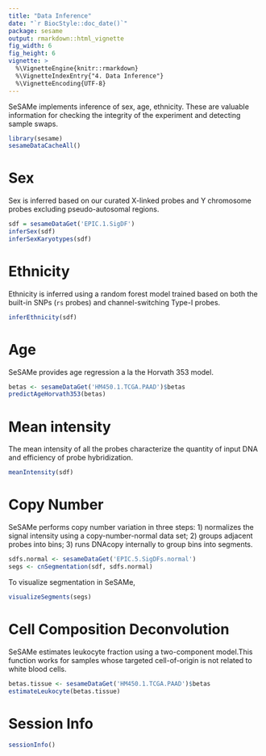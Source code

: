 ```yaml
---
title: "Data Inference"
date: "`r BiocStyle::doc_date()`"
package: sesame
output: rmarkdown::html_vignette
fig_width: 6
fig_height: 6
vignette: >
  %\VignetteEngine{knitr::rmarkdown}
  %\VignetteIndexEntry{"4. Data Inference"}
  %\VignetteEncoding{UTF-8} 
---
```


SeSAMe implements inference of sex, age, ethnicity. These are valuable
information for checking the integrity of the experiment and detecting sample
swaps.

```r
library(sesame)
sesameDataCacheAll()
```

# Sex

Sex is inferred based on our curated X-linked probes and Y chromosome probes
excluding pseudo-autosomal regions.
```r
sdf = sesameDataGet('EPIC.1.SigDF')
inferSex(sdf)
inferSexKaryotypes(sdf)
```

# Ethnicity

Ethnicity is inferred using a random forest model trained based on both the
built-in SNPs (`rs` probes) and channel-switching Type-I probes.
```r
inferEthnicity(sdf)
```

# Age

SeSAMe provides age regression a la the Horvath 353 model.
```r
betas <- sesameDataGet('HM450.1.TCGA.PAAD')$betas
predictAgeHorvath353(betas)
```

# Mean intensity

The mean intensity of all the probes characterize the quantity of input DNA
and efficiency of probe hybridization.
```r
meanIntensity(sdf)
```

# Copy Number

SeSAMe performs copy number variation in three steps: 1) normalizes the signal
intensity using a copy-number-normal data set; 2) groups adjacent probes into
bins; 3) runs DNAcopy internally to group bins into segments.
```r
sdfs.normal <- sesameDataGet('EPIC.5.SigDFs.normal')
segs <- cnSegmentation(sdf, sdfs.normal)
```

To visualize segmentation in SeSAMe,
```r
visualizeSegments(segs)
```

# Cell Composition Deconvolution

SeSAMe estimates leukocyte fraction using a two-component model.This function
works for samples whose targeted cell-of-origin is not related to white blood
cells.
```r
betas.tissue <- sesameDataGet('HM450.1.TCGA.PAAD')$betas
estimateLeukocyte(betas.tissue)
```

# Session Info

```r
sessionInfo()
```
